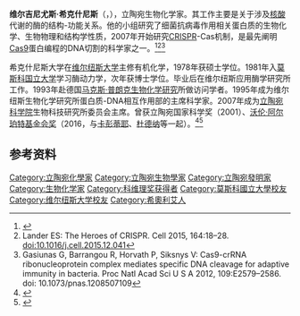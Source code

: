 {{Infobox scientist
| honorific_prefix =
| name        =  维尔吉尼尤斯·希克什尼斯<br />
| native_name = Virginijus Šikšnys
| native_name_lang = lt
| image       = VSiksnys.jpg
| birth_date  = {{birth date and age |1956|01|26}}
| birth_place = {{flag|Lithuanian SSR}}[[立陶宛蘇維埃社會主義共和國|立陶宛蘇維埃社會主義共和國]][[希奧利艾|希奧利艾]]
| nationality = {{LIT}}
| fields      = 生物化学
| workplaces  = {{Link-lt|維爾紐斯大學生物技術研究所|Vilniaus universiteto Biotechnologijos institutas}}
| alma_mater  = [[维尔纽斯大学|维尔纽斯大学]]
| known_for   =  {{Plainlist|
* [[CRISPR|CRISPR]]
* [[限制性内切酶|限制性内切酶]]}}
| awards      = {{Plainlist|
* 立陶宛国家科学奖 (2001)}}
}}
'''维尔吉尼尤斯·希克什尼斯'''（{{lang-lt|'''Virginijus Šikšnys'''}}，{{bd|1956年|1月26日||}}），立陶宛生物化学家。其工作主要是关于涉及[[核酸|核酸]]代谢的酶的结构-功能关系。他的小组研究了细菌抗病毒作用相关蛋白质的生物化学、生物物理和结构学性质，2007年开始研究[[CRISPR|CRISPR]]-Cas机制，是最先阐明[[Cas9|Cas9]]蛋白编程的DNA切割的科学家之一。<ref>{{cite web |url= http://www.wired.com/2015/10/battle-genome-editing-gets-science-wrong/ |title=The Battle Over Genome Editing Gets Science All Wrong |last1=Sarah Zhang |date=2015-10-04 |website= |publisher=wired.com |accessdate=2015-01-19 |quote=}}</ref><ref>Lander ES: The Heroes of CRISPR. Cell 2015, 164:18–28. doi:10.1016/j.cell.2015.12.041</ref><ref>Gasiunas G, Barrangou R, Horvath P, Siksnys V: Cas9-crRNA ribonucleoprotein complex mediates specific DNA cleavage for adaptive immunity in bacteria. Proc Natl Acad Sci U S A 2012, 109:E2579–2586. doi: 10.1073/pnas.1208507109</ref> 

希克什尼斯大学在[[维尔纽斯大学|维尔纽斯大学]]主修有机化学，1978年获硕士学位。1981年入[[莫斯科国立大学|莫斯科国立大学]]学习酶动力学，次年获博士学位。毕业后在维尔纽斯应用酶学研究所工作。1993年赴德国[[马克斯·普朗克生物化学研究|马克斯·普朗克生物化学研究]]所做访问学者。1995年成为维尔纽斯生物化学研究所蛋白质-DNA相互作用部的主席科学家。2007年成为[[立陶宛科学院|立陶宛科学院]]生物科技研究所委员会主席。曾获立陶宛国家科学奖（2001）、[[沃伦·阿尔珀特基金会奖|沃伦·阿尔珀特基金会奖]]（2016，与[[埃马纽埃尔·卡彭蒂耶|卡彭蒂耶]]、[[詹妮弗·杜德纳|杜德纳]]等一起）。<ref>{{cite book |author=<!--Staff writer(s); no by-line.--> |title= Lietuva, T. IV (Biografijos R-Ž, Papildymai A-Ž)|trans-title= Lithuania, vol. IV (Biographies R-Z) |url= |language=lt|location=Vilnius |publisher= Mokslo ir enciklopedijų leidybos centras  |page=483 |date=2015 |chapter=Šikšnys Virginijus |isbn=978-5-420-01758-6}}</ref><ref name=":0">{{cite book |author=<!--Staff writer(s); no by-line.--> |title= "Asmenybės. 1990–2015 m. "Lietuvos pasiekimai": apžvalgų ir biografijų rinkinys, T. II|trans-title= Personalitties. 1990–2015."Lithuania achievements": reviews and biographies set, vol. II |url= |language=lt|location=Vilnius |publisher=Leidybos idėjų centras   |page=1036 |date=2015 |chapter=Šikšnys Virginijus |isbn=9786099557847}}</ref>

==参考资料==
{{reflist}}

{{科维理奖获得者}}
{{Authority control}}
{{DEFAULTSORT:Šikšnys, Virginijus}}
[[Category:立陶宛化學家|Category:立陶宛化學家]]
[[Category:立陶宛生物學家|Category:立陶宛生物學家]]
[[Category:立陶宛發明家|Category:立陶宛發明家]]
[[Category:生物化学家|Category:生物化学家]]
[[Category:科维理奖获得者|Category:科维理奖获得者]]
[[Category:莫斯科國立大學校友|Category:莫斯科國立大學校友]]
[[Category:维尔纽斯大学校友|Category:维尔纽斯大学校友]]
[[Category:希奧利艾人|Category:希奧利艾人]]